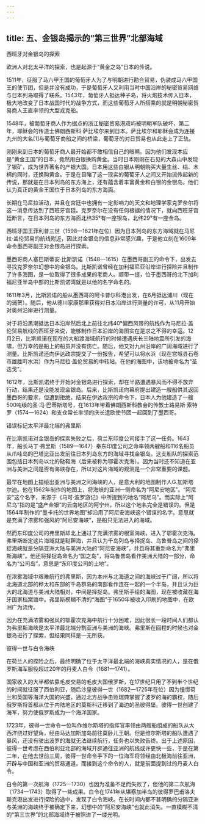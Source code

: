 ```yaml
---
---
---
```

title: 五、金银岛揭示的“第三世界”北部海域
---





西班牙对金银岛的探索


欧洲人对北太平洋的探索，也是起源于“黄金之岛”日本的传说。

1511年，征服了马六甲王国的葡萄牙人为了与明朝进行勘合贸易，伪装成马六甲国王的使节团，但是并没有成功，于是葡萄牙人又利用当时中国沿岸的秘密贸易网络与日本列岛取得了联系。1543年，葡萄牙人抵达种子岛，将火炮技术传入日本，极大地改变了日本战国时代的战争方式，而这些葡萄牙人所搭乘的就是明朝秘密贸易商人王直率领的大型戎克船。

1548年，被葡萄牙商人作为据点的浙江秘密贸易港双屿被明朝军队破坏，第二年，耶稣会的传道士佛朗西斯科·萨比埃尔来到日本。萨比埃尔和耶稣会成为连接九州的大名[1]与葡萄牙商船之间的桥梁，葡萄牙的对日贸易也从此走上了正轨。

刚刚来到日本的葡萄牙商人最开始都不敢相信自己的眼睛。因为他们发现本应是“黄金王国”的日本，竟然用白银换购黄金。当时日本刚刚在石见的大森山中发现了银矿，成为世界著名的产银大国。日本用这些白银从明朝购买大量生丝、绢、木棉的同时，还换购黄金。于是在目睹了这一现实的葡萄牙人之间又开始流传起新的传说，那就是在日本列岛的东方海上，还有蕴含着丰富黄金和白银的金银岛。他们认为真正的黄金王国位于日本列岛的东方海面。

长期在马尼拉活动，并且在宫廷中也拥有一定影响力的天文和地理学家克罗奈尔将这一消息传达到了西班牙宫廷。克罗奈尔在没有任何根据的情况下，就向西班牙宫廷断言，在日本列岛的东方海面北纬35°有一座银岛，北纬29°有一座金岛。

西班牙国王菲利普三世（1598—1621年在位）因为日本列岛的东方海域就在马尼拉·盖伦贸易的航线附近，因此对金银岛的信息非常感兴趣，于是他立刻在1609年命令墨西哥副王对金银岛进行探索。

墨西哥商人塞巴斯蒂安·比斯凯诺（1548—1615）在墨西哥副王的命令下，出发去寻找克罗奈尔幻想中的金银岛。比斯凯诺曾经在加利福尼亚沿岸进行探险并且制作了许多海图，是一位取得了很多成果的老商人。顺带一提，位于墨西哥的北下加利福尼亚半岛中部的比斯凯诺湾就是以他的名字命名的。

1611年3月，比斯凯诺的船从墨西哥的阿卡普尔科港出发，在6月抵达浦川（现在的浦贺）。随后，他从德川家康那里获得对日本沿岸进行测量的许可，从11月开始对奥州沿岸进行测量。

对于将沿黑潮抵达日本沿岸然后北上前往北纬40°偏西风带的航线作为马尼拉·盖伦贸易航线的西班牙来说，能够制作日本沿岸的海图实在是求之不得的幸运。12月2日，比斯凯诺在现在的大船渡海域航行的时候遭遇庆长三陆地震所引发的海啸，但万幸的是船上的船员并没有伤亡。随后，他又对九州沿岸的广阔海域进行了测量。比斯凯诺还向伊达政宗提交了一份报告，希望可以将水浜（现在宫城县石卷市雄胜町水浜）作为马尼拉·盖伦贸易的中转站。在他的海图中，该地被命名为“圣迭戈”。

1612年，比斯凯诺终于开始对金银岛进行探索，却在半路遭遇暴风而不得不放弃行动，结果还是没能发现金银岛。后来，比斯凯诺向幕府提出建造一艘船供其返回墨西哥的要求，但遭到拒绝，结果在伊达政宗的命令下，日本人为他建造了一艘500吨级的圣·冯·巴蒂斯塔号，在1613年带着佛朗西斯科教会的传教士路易斯·索特罗（1574—1624）和支仓常长率领的庆长遣欧使节团一起回到了墨西哥。





错误标记太平洋最北端的弗里斯


在比斯凯诺对金银岛的探索失败之后，荷兰东印度公司接手了这一任务。1643年，船长马丁·弗里斯（1589—1647）奉东印度公司之命率领两艘船和116名船员从爪哇岛的巴塔比亚出发前往日本列岛东方的海域寻找金银岛。这支船队的探索范围包括日本列岛以北的鞑靼海（后来被称为鄂霍次克海）。因为当时还不知道在亚洲与美洲之间是否有海峡存在，所以对这片海域的观测是一个非常重要的课题。

最早在地图上描绘出亚洲与美洲之间海峡的人，是意大利的地图制作人G.加斯塔尔迪。他在1562年制作的地图上，将海峡的亚洲一侧命名为“阿尼安地区”。“阿尼安”这个名字，来源于《马可·波罗游记》中所提到的地名“阿尼乌”。而实际上“阿尼乌”指的是“盛产金银”的云南地区的阿宁州，所以这个地名完全是错误的。但是1564年制作的“墨卡托的世界地图”却沿用了阿尼安海峡这个错误的名字。意思就是充满了浓雾和强风的“阿尼安海峡”，是船只无法进入的海域。

然而东印度公司的弗里斯却北上通过了充满浓雾的根室海峡，进入了鄂霍次克海。弗里斯断定这片海域就是鞑靼海，并且认为千岛列岛与择捉岛、乌鲁普岛之间的择捉海峡就是分隔亚洲大陆与美洲大陆的“阿尼安海峡”，并且将其重新命名为“弗里斯海峡”。他还将择捉岛命名为“国之岛”，将乌鲁普岛看作美洲大陆的一部分，命名为“公司岛”，意思是“东印度公司的土地”。

在浓雾海域中艰难航行的弗里斯，因为本州与北海道之间的海峡过于广阔，所以将北海道北部的桦太和东部的千岛群岛的南部看作连在一起的一个半岛，并且认为巨大的北海道与美洲大陆相对，中间是择捉岛。弗里斯手绘的海图，现在被收藏在海牙国家档案馆中。弗里斯模糊不清的“海图”于1650年被收入印刷的地图中，在欧洲广为流传。

因为在充满浓雾和强风的鄂霍次克海中航行十分困难，因此很长一段时间人们都认为弗里斯海峡是太平洋最北端分割亚洲与美洲的海峡。弗里斯在回程的时候也对金银岛进行了探索，但结果同样是一无所获。





彼得一世与白令海峡


在荷兰人的探险之后，最终明确了位于太平洋最北端的海峡真实情况的人，是在俄罗斯海军服役超过20年的丹麦人白令（1681—1741）。

国家收入的大半都依靠毛皮交易的毛皮大国俄罗斯，在17世纪只用了不到半个世纪的时间就征服了西伯利亚，随后沙皇彼得一世（1682—1725年在位）因为憧憬荷兰和英国等海洋大国的兴盛，通过北方战争击败瑞典掌握了波罗的海的霸权，随后俄罗斯将首都从位于内陆地区的莫斯科迁移到了海边的圣彼得堡。彼得一世创建了海军，努力使俄罗斯成为一个海洋国家。

1723年，彼得一世命令一位叫作维尔斯塔的指挥官率领由两艘船组成的船队从大西洋绕过好望角，经由马达加斯加岛前往莫卧儿王朝。但是维尔斯塔的船队遭遇了暴风，还没有驶出波罗的海就无法继续航行，任务也以失败告终。出于上述原因，彼得一世考虑在西伯利亚北部的海域开辟通往亚洲的航线或许更快一些，于是在第二年，在他去世前三周，彼得一世命令手下的一位海军将领经由北极海前往亚洲，开辟与中国和亚洲的贸易通道。而接到这个命令的人，就是前面提到过的丹麦人白令。

白令的第一次航海（1725—1730）也因为准备不足而失败了，但他的第二次航海（1734—1743）取得了一些成果。白令在1741年从堪察加半岛的彼得罗巴甫洛夫斯克港出发进行探险的途中，发现了白令海峡。在长时间内都不甚明确的分隔亚洲与美洲的海峡终于被确定下来，幻想中的“阿尼安海峡”也就此消失。一直模糊不清的“第三世界”的北部海域终于被照进了一缕光明。